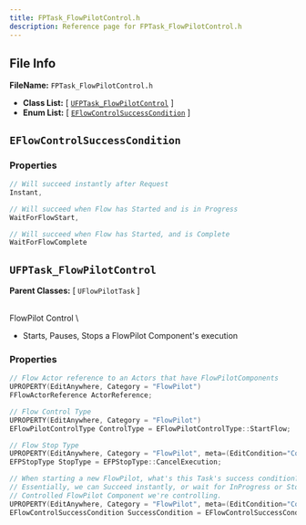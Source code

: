 ```yaml
---
title: FPTask_FlowPilotControl.h
description: Reference page for FPTask_FlowPilotControl.h
---
```


## File Info

__FileName:__ `FPTask_FlowPilotControl.h`
- __Class List:__ 
[ [`UFPTask_FlowPilotControl`](#ufptask_flowpilotcontrol) ]
- __Enum List:__ 
[ [`EFlowControlSuccessCondition`](#eflowcontrolsuccesscondition) ]


## `EFlowControlSuccessCondition` 


### Properties

```cpp
// Will succeed instantly after Request 
Instant,

// Will succeed when Flow has Started and is in Progress 
WaitForFlowStart,

// Will succeed when Flow has Started, and is Complete 
WaitForFlowComplete

```


## `UFPTask_FlowPilotControl` 


__Parent Classes:__
[ `UFlowPilotTask` ]

 \
FlowPilot Control \
- Starts, Pauses, Stops a FlowPilot Component's execution 

### Properties

```cpp
// Flow Actor reference to an Actors that have FlowPilotComponents 
UPROPERTY(EditAnywhere, Category = "FlowPilot")
FFlowActorReference ActorReference;

// Flow Control Type 
UPROPERTY(EditAnywhere, Category = "FlowPilot")
EFlowPilotControlType ControlType = EFlowPilotControlType::StartFlow;

// Flow Stop Type 
UPROPERTY(EditAnywhere, Category = "FlowPilot", meta=(EditCondition="ControlType==EFlowPilotControlType::StopFlow", EditConditionHides))
EFPStopType StopType = EFPStopType::CancelExecution;

// When starting a new FlowPilot, what's this Task's success condition? 
// Essentially, we can Succeed instantly, or wait for InProgress or Stopped/Complete execution of the 
// Controlled FlowPilot Component we're controlling. 
UPROPERTY(EditAnywhere, Category = "FlowPilot", meta=(EditCondition="ControlType==EFlowPilotControlType::StartFlow", EditConditionHides))
EFlowControlSuccessCondition SuccessCondition = EFlowControlSuccessCondition::Instant;

```
